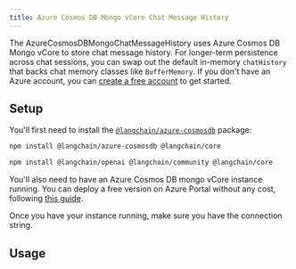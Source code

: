```yaml
---
title: Azure Cosmos DB Mongo vCore Chat Message History
---
```


The AzureCosmosDBMongoChatMessageHistory uses Azure Cosmos DB Mongo vCore to store chat message history. For longer-term persistence across chat sessions, you can swap out the default in-memory `chatHistory` that backs chat memory classes like `BufferMemory`.
If you don't have an Azure account, you can [create a free account](https://azure.microsoft.com/free/) to get started.

## Setup

You'll first need to install the [`@langchain/azure-cosmosdb`](https://www.npmjs.com/package/@langchain/azure-cosmosdb) package:

```bash npm
npm install @langchain/azure-cosmosdb @langchain/core
```

```bash npm
npm install @langchain/openai @langchain/community @langchain/core
```

You'll also need to have an Azure Cosmos DB mongo vCore instance running. You can deploy a free version on Azure Portal without any cost, following [this guide](https://learn.microsoft.com/en-us/azure/cosmos-db/mongodb/vcore/quickstart-portal).

Once you have your instance running, make sure you have the connection string.

## Usage


<AzureCosmosdbMongo />
